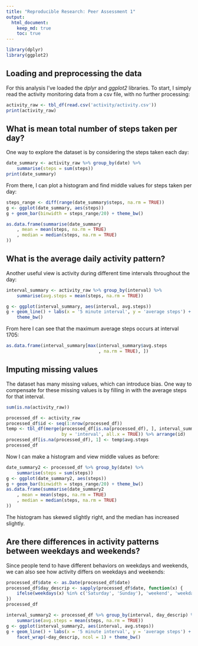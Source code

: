 ```yaml
---
title: "Reproducible Research: Peer Assessment 1"
output: 
  html_document:
    keep_md: true
    toc: true
---
```


```r
library(dplyr)
library(ggplot2)
```

## Loading and preprocessing the data
For this analysis I've loaded the *dplyr* and *ggplot2* libraries. To start, I simply read the activity monitoring data from a csv file, with no further processing:
```r
activity_raw <- tbl_df(read.csv('activity/activity.csv'))
print(activity_raw)
```

## What is mean total number of steps taken per day?
One way to explore the dataset is by considering the steps taken each day:
```r
date_summary <- activity_raw %>% group_by(date) %>% 
    summarise(steps = sum(steps))
print(date_summary)
```
From there, I can plot a histogram and find middle values for steps taken per day:
```r
steps_range <- diff(range(date_summary$steps, na.rm = TRUE))
g <- ggplot(date_summary, aes(steps)) 
g + geom_bar(binwidth = steps_range/20) + theme_bw()
```
```r
as.data.frame(summarise(date_summary
    , mean = mean(steps, na.rm = TRUE)
    , median = median(steps, na.rm = TRUE) 
))
```

## What is the average daily activity pattern?
Another useful view is activity during different time intervals throughout the day:
```r
interval_summary <- activity_raw %>% group_by(interval) %>% 
    summarise(avg.steps = mean(steps, na.rm = TRUE))

g <- ggplot(interval_summary, aes(interval, avg.steps)) 
g + geom_line() + labs(x = '5 minute interval', y = 'average steps') +
    theme_bw()
```
From here I can see that the maximum average steps occurs at interval 1705:
```r
as.data.frame(interval_summary[max(interval_summary$avg.steps
                                   , na.rm = TRUE), ])
```


## Imputing missing values
The dataset has many missing values, which can introduce bias. One way to compensate for these missing values is by filling in with the average steps for that interval. 
```r
sum(is.na(activity_raw))
```
```r
processed_df <- activity_raw
processed_df$id <- seq(1:nrow(processed_df))
temp <- tbl_df(merge(processed_df[is.na(processed_df), ], interval_summary, 
                     by = 'interval', all.x = TRUE)) %>% arrange(id)
processed_df[is.na(processed_df), 1] <- temp$avg.steps
processed_df
```
Now I can make a histogram and view middle values as before:
```r
date_summary2 <- processed_df %>% group_by(date) %>% 
    summarise(steps = sum(steps))
g <- ggplot(date_summary2, aes(steps))
g + geom_bar(binwidth = steps_range/20) + theme_bw()
as.data.frame(summarise(date_summary2
    , mean = mean(steps, na.rm = TRUE)
    , median = median(steps, na.rm = TRUE) 
))
```
The histogram has skewed slightly right, and the median has increased slightly. 

## Are there differences in activity patterns between weekdays and weekends?
Since people tend to have different behaviors on weekdays and weekends, we can also see how activity differs on weekdays and weekends:
```r
processed_df$date <- as.Date(processed_df$date)
processed_df$day_descrip <- sapply(processed_df$date, function(x) {
    ifelse(weekdays(x) %in% c('Saturday', 'Sunday'), 'weekend', 'weekday')
})
processed_df
```
```r
interval_summary2 <- processed_df %>% group_by(interval, day_descrip) %>% 
    summarise(avg.steps = mean(steps, na.rm = TRUE))
g <- ggplot(interval_summary2, aes(interval, avg.steps)) 
g + geom_line() + labs(x = '5 minute interval', y = 'average steps') +  
    facet_wrap(~day_descrip, ncol = 1) + theme_bw()
```